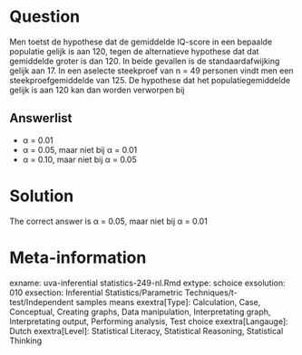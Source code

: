 Question
========

Men toetst de hypothese dat de gemiddelde IQ-score in een bepaalde populatie gelijk is aan 120, tegen de alternatieve hypothese dat dat gemiddelde groter is dan 120. In beide gevallen is de standaardafwijking gelijk aan 17. In een aselecte steekproef van n = 49 personen vindt men een steekproefgemiddelde van 125. De hypothese dat het populatiegemiddelde gelijk is aan 120 kan dan worden verworpen bij 

Answerlist
----------
* &alpha; = 0.01
* &alpha; = 0.05, maar niet bij &alpha; = 0.01
* &alpha; = 0.10, maar niet bij &alpha; = 0.05

Solution
========

The correct answer is  &alpha; = 0.05, maar niet bij &alpha; = 0.01 

Meta-information
================
exname: uva-inferential statistics-249-nl.Rmd 
extype: schoice 
exsolution: 010 
exsection: Inferential Statistics/Parametric Techniques/t-test/Independent samples means
exextra[Type]: Calculation, Case, Conceptual, Creating graphs, Data manipulation, Interpretating graph, Interpretating output, Performing analysis, Test choice 
exextra[Langauge]: Dutch 
exextra[Level]: Statistical Literacy, Statistical Reasoning, Statistical Thinking 
